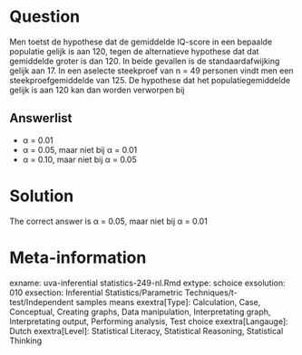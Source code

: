 Question
========

Men toetst de hypothese dat de gemiddelde IQ-score in een bepaalde populatie gelijk is aan 120, tegen de alternatieve hypothese dat dat gemiddelde groter is dan 120. In beide gevallen is de standaardafwijking gelijk aan 17. In een aselecte steekproef van n = 49 personen vindt men een steekproefgemiddelde van 125. De hypothese dat het populatiegemiddelde gelijk is aan 120 kan dan worden verworpen bij 

Answerlist
----------
* &alpha; = 0.01
* &alpha; = 0.05, maar niet bij &alpha; = 0.01
* &alpha; = 0.10, maar niet bij &alpha; = 0.05

Solution
========

The correct answer is  &alpha; = 0.05, maar niet bij &alpha; = 0.01 

Meta-information
================
exname: uva-inferential statistics-249-nl.Rmd 
extype: schoice 
exsolution: 010 
exsection: Inferential Statistics/Parametric Techniques/t-test/Independent samples means
exextra[Type]: Calculation, Case, Conceptual, Creating graphs, Data manipulation, Interpretating graph, Interpretating output, Performing analysis, Test choice 
exextra[Langauge]: Dutch 
exextra[Level]: Statistical Literacy, Statistical Reasoning, Statistical Thinking 
